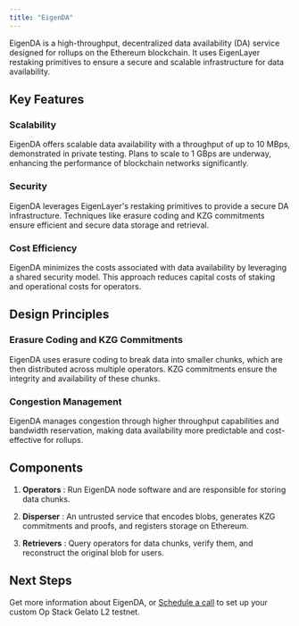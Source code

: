 ```yaml
---
title: "EigenDA"
---
```


EigenDA is a high-throughput, decentralized data availability (DA) service designed for rollups on the Ethereum blockchain. It uses EigenLayer restaking primitives to ensure a secure and scalable infrastructure for data availability.

## Key Features

### Scalability
EigenDA offers scalable data availability with a throughput of up to 10 MBps, demonstrated in private testing. Plans to scale to 1 GBps are underway, enhancing the performance of blockchain networks significantly.

### Security
EigenDA leverages EigenLayer's restaking primitives to provide a secure DA infrastructure. Techniques like erasure coding and KZG commitments ensure efficient and secure data storage and retrieval.

### Cost Efficiency
EigenDA minimizes the costs associated with data availability by leveraging a shared security model. This approach reduces capital costs of staking and operational costs for operators.

## Design Principles

### Erasure Coding and KZG Commitments
EigenDA uses erasure coding to break data into smaller chunks, which are then distributed across multiple operators. KZG commitments ensure the integrity and availability of these chunks.

### Congestion Management
EigenDA manages congestion through higher throughput capabilities and bandwidth reservation, making data availability more predictable and cost-effective for rollups.

## Components

1. **Operators** :
Run EigenDA node software and are responsible for storing data chunks.

2. **Disperser** :
An untrusted service that encodes blobs, generates KZG commitments and proofs, and registers storage on Ethereum.

3. **Retrievers** :
Query operators for data chunks, verify them, and reconstruct the original blob for users.

## Next Steps

Get more information about EigenDA, or [Schedule a call](/contact) to set up your custom Op Stack Gelato L2 testnet.
